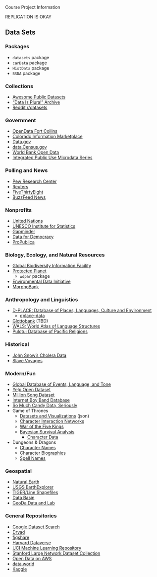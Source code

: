 Course Project Information

REPLICATION IS OKAY

## Data Sets

### Packages

* `datasets` package  
* `carData` package  
* `HistData` package  
* `BSDA` package  

### Collections

* [Awesome Public Datasets](https://github.com/awesomedata/awesome-public-datasets)  
* ["Data Is Plural" Archive](https://data.world/jsvine/data-is-plural-archive)  
* [Reddit r/datasets](https://www.reddit.com/r/datasets/top/?t=all)  

### Government

* [OpenData Fort Collins](https://opendata.fcgov.com/)
* [Colorado Information Marketplace](https://data.colorado.gov/)
* [Data.gov](https://www.data.gov/)  
* [data.Census.gov](https://data.census.gov/)  
* [World Bank Open Data](https://data.worldbank.org/)  
* [Integrated Public Use Microdata Series](https://www.ipums.org/)

### Polling and News

* [Pew Research Center](https://www.pewresearch.org/download-datasets/)  
* [Reuters](http://polling.reuters.com/)  
* [FiveThirtyEight](https://data.fivethirtyeight.com/)  
* [BuzzFeed News](https://github.com/BuzzFeedNews)  

### Nonprofits

* [United Nations](http://data.un.org/)  
* [UNESCO Institute for Statistics](http://data.uis.unesco.org/)  
* [Gapminder](https://www.gapminder.org/data/)  
* [Data for Democracy](https://github.com/Data4Democracy/)  
* [ProPublica](https://www.propublica.org/datastore/)

### Biology, Ecology, and Natural Resources

* [Global Biodiversity Information Facility](https://www.gbif.org/)  
* [Protected Planet](https://www.protectedplanet.net/)  
    * `wdpar` package  
* [Environmental Data Initiative](https://portal.edirepository.org/)
* [MorphoBank](https://morphobank.org/index.php/Projects/Index)  

### Anthropology and Linguistics

* [D-PLACE: Database of Places, Languages, Culture and Environment](https://d-place.org/)  
    * [dplace-data](https://github.com/D-PLACE/dplace-data)  
* [Glottobank](https://glottobank.org/) (TBD)
* [WALS: World Atlas of Language Structures](https://wals.info/)  
* [Pulotu: Database of Pacific Religions](https://pulotu.shh.mpg.de/)  

### Historical
* [John Snow's Cholera Data](http://blog.rtwilson.com/john-snows-cholera-data-in-more-formats/)  
* [Slave Voyages](https://www.slavevoyages.org/)  

### Modern/Fun
* [Global Database of Events, Language, and Tone](https://www.gdeltproject.org/)  
* [Yelp Open Dataset](https://www.yelp.com/dataset)  
* [Million Song Dataset](https://labrosa.ee.columbia.edu/millionsong/)  
* [Internet Boy Band Database](https://github.com/the-pudding/data/tree/master/boybands) 
* [So Much Candy Data, Seriously](http://www.scq.ubc.ca/so-much-candy-data-seriously/)
* Game of Thrones  
    * [Datasets and Visualizations](https://github.com/jeffreylancaster/game-of-thrones) (json)  
    * [Character Interaction Networks](https://github.com/mathbeveridge/asoiaf)  
    * [War of the Five Kings](https://github.com/chrisalbon/war_of_the_five_kings_dataset)  
    * [Bayesian Survival Analysis](https://allendowney.blogspot.com/2015/03/bayesian-survival-analysis-for-game-of.html)  
        * [Character Data](https://github.com/benkahle/bayesianGameofThrones/blob/master/char_final.csv)  
* Dungeons & Dragons
    * [Character Names](https://github.com/janelleshane/DnD-characters)  
    * [Character Biographies](https://github.com/janelleshane/DnD_bios)  
    * [Spell Names](https://github.com/janelleshane/dnd_spells)  

### Geospatial

* [Natural Earth](http://naturalearthdata.com/)  
* [USGS EarthExplorer](https://earthexplorer.usgs.gov/)  
* [TIGER/Line Shapefiles](https://www.census.gov/cgi-bin/geo/shapefiles/index.php)  
* [Data Basin](https://databasin.org/datasets/)  
* [GeoDa Data and Lab](https://geodacenter.github.io/data-and-lab/)  

### General Repositories

* [Google Dataset Search](https://toolbox.google.com/datasetsearch)
* [Dryad](https://datadryad.org/)  
* [figshare](https://figshare.com/)  
* [Harvard Dataverse](https://dataverse.harvard.edu/)  
* [UCI Machine Learning Repository](https://archive.ics.uci.edu/ml/datasets.html)  
* [Stanford Large Network Dataset Collection](http://snap.stanford.edu/data/)  
* [Open Data on AWS](https://registry.opendata.aws/)  
* [data.world](https://data.world/)  
* [Kaggle](https://www.kaggle.com/datasets)  

